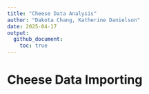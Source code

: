 ```yaml
---
title: "Cheese Data Analysis"
author: "Dakota Chang, Katherine Danielson"
date: 2025-04-17
output:
  github_document:
    toc: true
---
```


# Cheese Data Importing